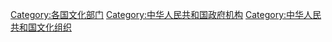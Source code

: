 [[Category:各国文化部门|Category:各国文化部门]]
[[Category:中华人民共和国政府机构|Category:中华人民共和国政府机构]]
[[Category:中华人民共和国文化组织|Category:中华人民共和国文化组织]]